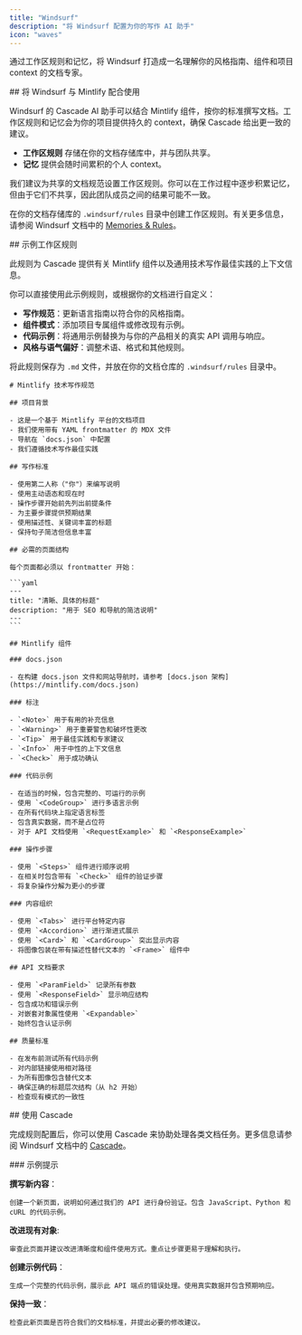 ```yaml
---
title: "Windsurf"
description: "将 Windsurf 配置为你的写作 AI 助手"
icon: "waves"
---
```


通过工作区规则和记忆，将 Windsurf 打造成一名理解你的风格指南、组件和项目 context 的文档专家。



<div id="using-windsurf-with-mintlify">
  ## 将 Windsurf 与 Mintlify 配合使用
</div>

Windsurf 的 Cascade AI 助手可以结合 Mintlify 组件，按你的标准撰写文档。工作区规则和记忆会为你的项目提供持久的 context，确保 Cascade 给出更一致的建议。

* **工作区规则** 存储在你的文档存储库中，并与团队共享。
* **记忆** 提供会随时间累积的个人 context。

我们建议为共享的文档规范设置工作区规则。你可以在工作过程中逐步积累记忆，但由于它们不共享，因此团队成员之间的结果可能不一致。

在你的文档存储库的 `.windsurf/rules` 目录中创建工作区规则。有关更多信息，请参阅 Windsurf 文档中的 [Memories & Rules](https://docs.windsurf.com/windsurf/cascade/memories)。



<div id="example-workspace-rule">
  ## 示例工作区规则
</div>

此规则为 Cascade 提供有关 Mintlify 组件以及通用技术写作最佳实践的上下文信息。

你可以直接使用此示例规则，或根据你的文档进行自定义：

* **写作规范**：更新语言指南以符合你的风格指南。
* **组件模式**：添加项目专属组件或修改现有示例。
* **代码示例**：将通用示例替换为与你的产品相关的真实 API 调用与响应。
* **风格与语气偏好**：调整术语、格式和其他规则。

将此规则保存为 `.md` 文件，并放在你的文档仓库的 `.windsurf/rules` 目录中。

````mdx
# Mintlify 技术写作规范

## 项目背景

- 这是一个基于 Mintlify 平台的文档项目
- 我们使用带有 YAML frontmatter 的 MDX 文件  
- 导航在 `docs.json` 中配置
- 我们遵循技术写作最佳实践

## 写作标准

- 使用第二人称（"你"）来编写说明
- 使用主动语态和现在时
- 操作步骤开始前先列出前提条件
- 为主要步骤提供预期结果
- 使用描述性、关键词丰富的标题
- 保持句子简洁但信息丰富

## 必需的页面结构

每个页面都必须以 frontmatter 开始：

```yaml
---
title: "清晰、具体的标题"
description: "用于 SEO 和导航的简洁说明"
---
```

## Mintlify 组件

### docs.json

- 在构建 docs.json 文件和网站导航时，请参考 [docs.json 架构](https://mintlify.com/docs.json)

### 标注

- `<Note>` 用于有用的补充信息
- `<Warning>` 用于重要警告和破坏性更改
- `<Tip>` 用于最佳实践和专家建议  
- `<Info>` 用于中性的上下文信息
- `<Check>` 用于成功确认

### 代码示例

- 在适当的时候，包含完整的、可运行的示例
- 使用 `<CodeGroup>` 进行多语言示例
- 在所有代码块上指定语言标签
- 包含真实数据，而不是占位符
- 对于 API 文档使用 `<RequestExample>` 和 `<ResponseExample>`

### 操作步骤

- 使用 `<Steps>` 组件进行顺序说明
- 在相关时包含带有 `<Check>` 组件的验证步骤
- 将复杂操作分解为更小的步骤

### 内容组织

- 使用 `<Tabs>` 进行平台特定内容
- 使用 `<Accordion>` 进行渐进式展示
- 使用 `<Card>` 和 `<CardGroup>` 突出显示内容
- 将图像包装在带有描述性替代文本的 `<Frame>` 组件中

## API 文档要求

- 使用 `<ParamField>` 记录所有参数 
- 使用 `<ResponseField>` 显示响应结构
- 包含成功和错误示例
- 对嵌套对象属性使用 `<Expandable>`
- 始终包含认证示例

## 质量标准

- 在发布前测试所有代码示例
- 对内部链接使用相对路径
- 为所有图像包含替代文本
- 确保正确的标题层次结构（从 h2 开始）
- 检查现有模式的一致性
````


<div id="working-with-cascade">
  ## 使用 Cascade
</div>

完成规则配置后，你可以使用 Cascade 来协助处理各类文档任务。更多信息请参阅 Windsurf 文档中的 [Cascade](https://docs.windsurf.com/windsurf/cascade)。

<div id="example-prompts">
  ### 示例提示
</div>

**撰写新内容**：

```text wrap
创建一个新页面，说明如何通过我们的 API 进行身份验证。包含 JavaScript、Python 和 cURL 的代码示例。
```

**改进现有对象**:

```text wrap
审查此页面并建议改进清晰度和组件使用方式。重点让步骤更易于理解和执行。
```

**创建示例代码**：

```text wrap
生成一个完整的代码示例，展示此 API 端点的错误处理。使用真实数据并包含预期响应。
```

**保持一致**：

```text wrap
检查此新页面是否符合我们的文档标准，并提出必要的修改建议。
```
